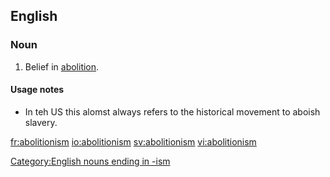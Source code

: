 ==English==

===Noun===
{{en-noun|-}}

#Belief in [[abolition]].

====Usage notes====
* In teh US this alomst always refers to the historical movement to aboish slavery.

[[Category:English nouns ending in -ism]]
[[fr:abolitionism]]
[[io:abolitionism]]
[[sv:abolitionism]]
[[vi:abolitionism]]